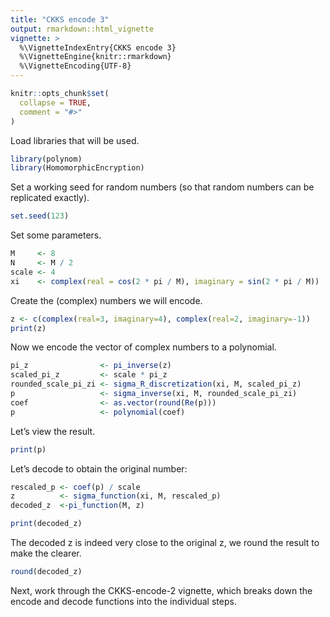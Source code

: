 ```yaml
---
title: "CKKS encode 3"
output: rmarkdown::html_vignette
vignette: >
  %\VignetteIndexEntry{CKKS encode 3}
  %\VignetteEngine{knitr::rmarkdown}
  %\VignetteEncoding{UTF-8}
---
```


```r
knitr::opts_chunk$set(
  collapse = TRUE,
  comment = "#>"
)
```

Load libraries that will be used.
```r
library(polynom)
library(HomomorphicEncryption)
```

Set a working seed for random numbers (so that random numbers can be replicated exactly).
```r
set.seed(123)
```

Set some parameters.
```r
M     <- 8
N     <- M / 2
scale <- 4
xi    <- complex(real = cos(2 * pi / M), imaginary = sin(2 * pi / M))
```

Create the (complex) numbers we will encode.

```r
z <- c(complex(real=3, imaginary=4), complex(real=2, imaginary=-1))
print(z)
```

Now we encode the vector of complex numbers to a polynomial.

```r
pi_z                <- pi_inverse(z)
scaled_pi_z         <- scale * pi_z
rounded_scale_pi_zi <- sigma_R_discretization(xi, M, scaled_pi_z)
p                   <- sigma_inverse(xi, M, rounded_scale_pi_zi)
coef                <- as.vector(round(Re(p)))
p                   <- polynomial(coef)
```

Let's view the result.

```r
print(p)
```

Let's decode to obtain the original number:

```r
rescaled_p <- coef(p) / scale
z          <- sigma_function(xi, M, rescaled_p)
decoded_z  <-pi_function(M, z)

print(decoded_z)
```

The decoded z is indeed very close to the original z, we round the result to make the clearer.

```r
round(decoded_z)
```

Next, work through the CKKS-encode-2 vignette, which breaks down the encode and decode functions into the individual steps.
